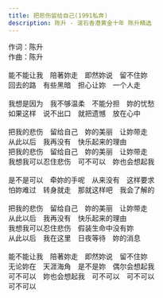 ```yaml
---
title: 把悲伤留给自己(1991私奔)
description: 陈升 - 滚石香港黄金十年 陈升精选
---
```


作词：陈升<br />作曲：陈升<br /><br />能不能让我　陪著妳走　即然妳说　留不住妳<br />回去的路　有些黑暗　担心让妳　一个人走<br /><br />我想是因为　我不够温柔　不能分担　妳的忧愁<br />如果这样　说不出口　就把遗憾　放在心中<br /><br />把我的悲伤　留给自己　妳的美丽　让妳带走<br />从此以后　我再没有　快乐起来的理由<br />把我的悲伤　留给自己　妳的美丽　让妳带走<br />我想我可以忍住悲伤　可不可以　妳也会想起我<br /><br />是不是可以　牵妳的手呢　从来没有　这样要求<br />怕妳难过　转身就走　那就这样吧　我会了解的<br /><br />把我的悲伤　留给自己　妳的美丽　让妳带走<br />从此以后　我再没有　快乐起来的理由<br />我想我可以忍住悲伤　假装生命中没有妳<br />从此以后　我在这里　日夜等待　妳的消息<br /><br />能不能让我　陪著妳走　即然妳说　留不住妳<br />无论妳在　天涯海角　是不是妳　偶尔会想起我<br />可不可以　妳也会想起我　可不可以　可不可以<br />可不可以